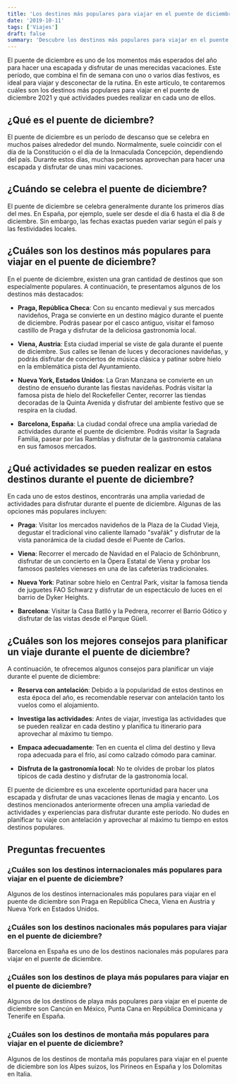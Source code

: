 ```yaml
---
title: 'Los destinos más populares para viajar en el puente de diciembre 2021'
date: '2019-10-11'
tags: ['Viajes']
draft: false
summary: 'Descubre los destinos más populares para viajar en el puente de diciembre 2021 y aprovecha al máximo tus vacaciones cerca y lejos de casa.'
---
```


El puente de diciembre es uno de los momentos más esperados del año para hacer una escapada y disfrutar de unas merecidas vacaciones. Este período, que combina el fin de semana con uno o varios días festivos, es ideal para viajar y desconectar de la rutina. En este artículo, te contaremos cuáles son los destinos más populares para viajar en el puente de diciembre 2021 y qué actividades puedes realizar en cada uno de ellos.

<TOCInline toc={props.toc} exclude="Introduction" />

## ¿Qué es el puente de diciembre?

El puente de diciembre es un período de descanso que se celebra en muchos países alrededor del mundo. Normalmente, suele coincidir con el día de la Constitución o el día de la Inmaculada Concepción, dependiendo del país. Durante estos días, muchas personas aprovechan para hacer una escapada y disfrutar de unas mini vacaciones.

## ¿Cuándo se celebra el puente de diciembre?

El puente de diciembre se celebra generalmente durante los primeros días del mes. En España, por ejemplo, suele ser desde el día 6 hasta el día 8 de diciembre. Sin embargo, las fechas exactas pueden variar según el país y las festividades locales.

## ¿Cuáles son los destinos más populares para viajar en el puente de diciembre?

En el puente de diciembre, existen una gran cantidad de destinos que son especialmente populares. A continuación, te presentamos algunos de los destinos más destacados:

- **Praga, República Checa**: Con su encanto medieval y sus mercados navideños, Praga se convierte en un destino mágico durante el puente de diciembre. Podrás pasear por el casco antiguo, visitar el famoso castillo de Praga y disfrutar de la deliciosa gastronomía local.

- **Viena, Austria**: Esta ciudad imperial se viste de gala durante el puente de diciembre. Sus calles se llenan de luces y decoraciones navideñas, y podrás disfrutar de conciertos de música clásica y patinar sobre hielo en la emblemática pista del Ayuntamiento.

- **Nueva York, Estados Unidos**: La Gran Manzana se convierte en un destino de ensueño durante las fiestas navideñas. Podrás visitar la famosa pista de hielo del Rockefeller Center, recorrer las tiendas decoradas de la Quinta Avenida y disfrutar del ambiente festivo que se respira en la ciudad.

- **Barcelona, España**: La ciudad condal ofrece una amplia variedad de actividades durante el puente de diciembre. Podrás visitar la Sagrada Familia, pasear por las Ramblas y disfrutar de la gastronomía catalana en sus famosos mercados.

## ¿Qué actividades se pueden realizar en estos destinos durante el puente de diciembre?

En cada uno de estos destinos, encontrarás una amplia variedad de actividades para disfrutar durante el puente de diciembre. Algunas de las opciones más populares incluyen:

- **Praga**: Visitar los mercados navideños de la Plaza de la Ciudad Vieja, degustar el tradicional vino caliente llamado "svařák" y disfrutar de la vista panorámica de la ciudad desde el Puente de Carlos.

- **Viena**: Recorrer el mercado de Navidad en el Palacio de Schönbrunn, disfrutar de un concierto en la Ópera Estatal de Viena y probar los famosos pasteles vieneses en una de las cafeterías tradicionales.

- **Nueva York**: Patinar sobre hielo en Central Park, visitar la famosa tienda de juguetes FAO Schwarz y disfrutar de un espectáculo de luces en el barrio de Dyker Heights.

- **Barcelona**: Visitar la Casa Batlló y la Pedrera, recorrer el Barrio Gótico y disfrutar de las vistas desde el Parque Güell.

## ¿Cuáles son los mejores consejos para planificar un viaje durante el puente de diciembre?

A continuación, te ofrecemos algunos consejos para planificar un viaje durante el puente de diciembre:

- **Reserva con antelación**: Debido a la popularidad de estos destinos en esta época del año, es recomendable reservar con antelación tanto los vuelos como el alojamiento.

- **Investiga las actividades**: Antes de viajar, investiga las actividades que se pueden realizar en cada destino y planifica tu itinerario para aprovechar al máximo tu tiempo.

- **Empaca adecuadamente**: Ten en cuenta el clima del destino y lleva ropa adecuada para el frío, así como calzado cómodo para caminar.

- **Disfruta de la gastronomía local**: No te olvides de probar los platos típicos de cada destino y disfrutar de la gastronomía local.



El puente de diciembre es una excelente oportunidad para hacer una escapada y disfrutar de unas vacaciones llenas de magia y encanto. Los destinos mencionados anteriormente ofrecen una amplia variedad de actividades y experiencias para disfrutar durante este período. No dudes en planificar tu viaje con antelación y aprovechar al máximo tu tiempo en estos destinos populares.

## Preguntas frecuentes

### ¿Cuáles son los destinos internacionales más populares para viajar en el puente de diciembre?

Algunos de los destinos internacionales más populares para viajar en el puente de diciembre son Praga en República Checa, Viena en Austria y Nueva York en Estados Unidos.

### ¿Cuáles son los destinos nacionales más populares para viajar en el puente de diciembre?

Barcelona en España es uno de los destinos nacionales más populares para viajar en el puente de diciembre.

### ¿Cuáles son los destinos de playa más populares para viajar en el puente de diciembre?

Algunos de los destinos de playa más populares para viajar en el puente de diciembre son Cancún en México, Punta Cana en República Dominicana y Tenerife en España.

### ¿Cuáles son los destinos de montaña más populares para viajar en el puente de diciembre?

Algunos de los destinos de montaña más populares para viajar en el puente de diciembre son los Alpes suizos, los Pirineos en España y los Dolomitas en Italia.
